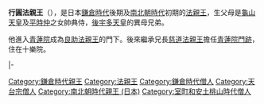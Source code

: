 {{Unreferenced|time=2016-08-20T08:30:49+00:00}}
{{東亞男性歷史人物
|名稱 =行圓法親王
|身份 =日本[[法親王|法親王]]
|國家 =[[日本|大和王朝]]
|時代 =[[鎌倉時代|鎌倉時代]]後期、[[南北朝時代_(日本)|南北朝時代]]初期
|姓 =（無）
|名 =不詳
|法號 =行圓
|封爵 =[[法親王|法親王]]
|出生日期 =不詳
|逝世日期 =不詳
|父親 =[[龜山天皇|龜山天皇]]
|母親 =[[平時仲|平時仲]]女
|同胞兄弟 =[[慈道法親王|慈道法親王]]<br>[[順助法親王|順助法親王]]
|異母兄弟 =[[知仁親王|知仁親王]]<br>[[後宇多天皇|後宇多天皇]]<br>[[啟仁親王|啟仁親王]]<br>[[繼仁親王|繼仁親王]]<br>[[恆明親王|恆明親王]]<br>[[性覺法親王|性覺法親王]]<br>[[良助法親王|良助法親王]]<br>[[聖雲法親王|聖雲法親王]]<br>[[覺雲法親王|覺雲法親王]]<br>[[守良親王|守良親王]]<br>[[兼良親王|兼良親王]]<br>[[叡雲法親王|叡雲法親王]]<br>[[性惠法親王|性惠法親王]]<br>[[恒雲法親王|恒雲法親王]]
|異母姊妹 =[[睍子內親王|睍子內親王]]<br>[[九條師教|九條師教]]妻<br>[[憙子內親王|憙子內親王]]<br>[[理子內親王|理子內親王]]<br>[[近衛家基|近衛家基]]妻
}}
{{Japanese|japanese=行円法親王|kana=ぎょうえんほっしんのう|romaji=Gyōen Hō shin nō}}
'''行圓法親王'''（{{bd|？||？|}}），是日本[[鎌倉時代|鎌倉時代]]後期及[[南北朝時代_(日本)|南北朝時代]]初期的[[法親王|法親王]]，生父母是[[龜山天皇|龜山天皇]]及[[平時仲|平時仲]]之女帥典侍，[[後宇多天皇|後宇多天皇]]的異母兄弟。

他進入[[青蓮院|青蓮院]]成為[[良助法親王|良助法親王]]的門下。後來繼承兄長[[慈道法親王|慈道法親王]]擔任[[青蓮院|青蓮院]][[門跡|門跡]]，住在十樂院。

{{start box|width=auto}}
{{s-rel}}
|-
{{s-before|[[慈道法親王|慈道法親王]]}}
{{s-title|[[青蓮院|青蓮院]]門跡|第33世}}
{{s-after|[[道熙法親王|道熙法親王]]}}
{{end box}}

[[Category:鎌倉時代親王|Category:鎌倉時代親王]]
[[Category:法親王|Category:法親王]]

[[Category:鎌倉時代僧人|Category:鎌倉時代僧人]]
[[Category:天台宗僧人|Category:天台宗僧人]]
[[Category:南北朝時代親王_(日本)|Category:南北朝時代親王 (日本)]]
[[Category:室町和安土桃山時代僧人|Category:室町和安土桃山時代僧人]]